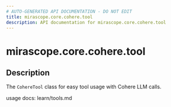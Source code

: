 ```yaml
---
# AUTO-GENERATED API DOCUMENTATION - DO NOT EDIT
title: mirascope.core.cohere.tool
description: API documentation for mirascope.core.cohere.tool
---
```


# mirascope.core.cohere.tool

<ApiType type="Module" />

## Description

The `CohereTool` class for easy tool usage with Cohere LLM calls.

usage docs: learn/tools.md


